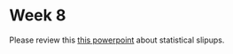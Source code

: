 # Week 8

Please review this
[this powerpoint](https://github.com/emilyvertosick/Statistics-Course/blob/master/Statistical%20slip%20ups.ppt?raw=true) about statistical slipups.